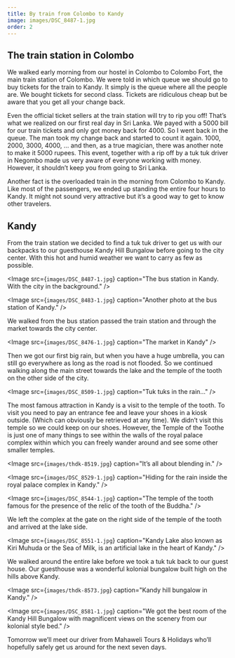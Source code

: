```yaml
---
title: By train from Colombo to Kandy
image: images/DSC_8487-1.jpg
order: 2
---
```

## The train station in Colombo
We walked early morning from our hostel in Colombo to Colombo Fort, the main train station of Colombo. We were told in which queue we should go to buy tickets for the train to Kandy. It simply is the queue where all the people are. We bought tickets for second class. Tickets are ridiculous cheap but be aware that you get all your change back.

Even the official ticket sellers at the train station will try to rip you off! That’s  what we realized on our first real day in Sri Lanka. We payed with a 5000 bill for our train tickets and only got money back for 4000. So I went back in the queue. The man took my change back and started to count it again. 1000, 2000, 3000, 4000, … and then, as a true magician, there was another note to make it 5000 rupees. This event, together with a rip off by a tuk tuk driver in Negombo made us very aware of everyone working with money. However, it shouldn’t keep you from going to Sri Lanka.

Another fact is the overloaded train in the morning from Colombo to Kandy. Like most of the passengers, we ended up standing the entire four hours to Kandy. It might not sound very attractive but it’s a good way to get to know other travelers.

## Kandy
From the train station we decided to find a tuk tuk driver to get us with our backpacks to our guesthouse Kandy Hill Bungalow before going to the city center.  With this hot and humid weather we want to carry as few as possible.

<Image
    src={`images/DSC_8487-1.jpg`}
    caption="The bus station in Kandy. With the city in the background."
/>


<Image
    src={`images/DSC_8483-1.jpg`}
    caption="Another photo at the bus station of Kandy."
/>

We walked from the bus station passed the train station and through the market towards the city center.

<Image
    src={`images/DSC_8476-1.jpg`}
    caption="The market in Kandy"
/>

Then we got our first big rain, but when you have a huge umbrella, you can still go everywhere as long as the road is not flooded. So we continued walking along the main street towards the lake and the temple of the tooth on the other side of the city.

<Image
    src={`images/DSC_8509-1.jpg`}
    caption="Tuk tuks in the rain…"
/>

The most famous attraction in Kandy is a visit to the temple of the tooth. To visit you need to pay an entrance fee and leave your shoes in a kiosk outside. (Which can obviously be retrieved at any time). We didn’t visit this temple so we could keep on our shoes.  However, the Temple of the Toothe is just one of many things to see within the walls of the royal palace complex within which you can freely wander around and see some other smaller temples.

<Image
    src={`images/thdk-8519.jpg`}
    caption="It’s all about blending in."
/>


<Image
    src={`images/DSC_8529-1.jpg`}
    caption="Hiding for the rain inside the royal palace complex in Kandy."
/>


<Image
    src={`images/DSC_8544-1.jpg`}
    caption="The temple of the tooth famous for the presence of the relic of the tooth of the Buddha."
/>

We left the complex at the gate on the right side of the temple of the tooth and arrived at the lake side.

<Image
    src={`images/DSC_8551-1.jpg`}
    caption="Kandy Lake also known as Kiri Muhuda or the Sea of Milk, is an artificial lake in the heart of Kandy."
/>

We walked around the entire lake before we took a tuk tuk back to our guest house. Our guesthouse was a wonderful kolonial bungalow built high on the hills above Kandy.

<Image
    src={`images/thdk-8573.jpg`}
    caption="Kandy hill bungalow in Kandy."
/>

<Image
    src={`images/DSC_8581-1.jpg`}
    caption="We got the best room of the Kandy Hill Bungalow with magnificent views on the scenery from our kolonial style bed."
/>

Tomorrow we’ll meet our driver from Mahaweli Tours & Holidays who’ll hopefully safely get us around for the next seven days.